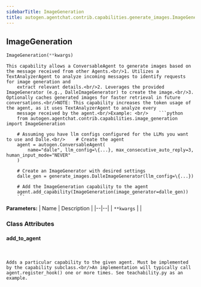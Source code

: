 ```yaml
---
sidebarTitle: ImageGeneration
title: autogen.agentchat.contrib.capabilities.generate_images.ImageGeneration
---
```

<h2 id="autogen.agentchat.contrib.capabilities.generate_images.ImageGeneration" class="doc doc-heading">
    <code class="doc-symbol doc-symbol-heading doc-symbol-class"></code>
    <span class="doc doc-object-name doc-class-name">ImageGeneration</span>
</h2>

```python
ImageGeneration(**kwargs)
```

    This capability allows a ConversableAgent to generate images based on the message received from other Agents.<br/>1. Utilizes a TextAnalyzerAgent to analyze incoming messages to identify requests for image generation and
        extract relevant details.<br/>2. Leverages the provided ImageGenerator (e.g., DalleImageGenerator) to create the image.<br/>3. Optionally caches generated images for faster retrieval in future conversations.<br/>NOTE: This capability increases the token usage of the agent, as it uses TextAnalyzerAgent to analyze every
        message received by the agent.<br/>Example: <br/>    ```python
        from autogen.agentchat.contrib.capabilities.image_generation import ImageGeneration
    
        # Assuming you have llm configs configured for the LLMs you want to use and Dalle.<br/>    # Create the agent
        agent = autogen.ConversableAgent(
            name="dalle", llm_config=\{...}, max_consecutive_auto_reply=3, human_input_mode="NEVER"
        )
    
        # Create an ImageGenerator with desired settings
        dalle_gen = generate_images.DalleImageGenerator(llm_config=\{...})
    
        # Add the ImageGeneration capability to the agent
        agent.add_capability(ImageGeneration(image_generator=dalle_gen))
        ```

<b>Parameters:</b>
| Name | Description |
|--|--|
| `**kwargs` |  |

### Class Attributes

<code class="doc-symbol doc-symbol-heading doc-symbol-attribute"></code>
#### add_to_agent
<br />

    Adds a particular capability to the given agent. Must be implemented by the capability subclass.<br/>An implementation will typically call agent.register_hook() one or more times. See teachability.py as an example.